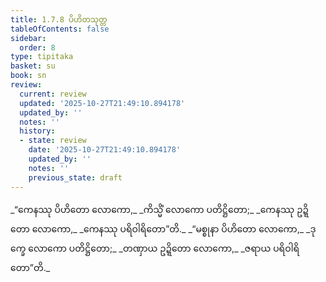 ```yaml
---
title: 1.7.8 ပိဟိတသုတ္တ
tableOfContents: false
sidebar:
  order: 8
type: tipitaka
basket: su
book: sn
review:
  current: review
  updated: '2025-10-27T21:49:10.894178'
  updated_by: ''
  notes: ''
  history:
  - state: review
    date: '2025-10-27T21:49:10.894178'
    updated_by: ''
    notes: ''
    previous_state: draft
---
```



<ReviewStatus review={frontmatter.review} showDetails={true} />

<HypothesisAnnotation frontmatter={frontmatter} />

<DynamicBreadcrumb />

<Division number="68" book="sn" e="ch" v="18" p="289">

<Paragraph number="325" type="verses" book="sn">
_“ကေနဿု ပိဟိတော လောကော,_  
_ကိသ္မိံ လောကော ပတိဋ္ဌိတော;_  
_ကေနဿု ဥဍ္ဍိတော လောကော,_  
_ကေနဿု ပရိဝါရိတော”တိ._  

</Paragraph>

<Paragraph number="326" type="verses" book="sn">
_“မစ္စုနာ ပိဟိတော လောကော,_  
_ဒုက္ခေ လောကော ပတိဋ္ဌိတော;_  
_တဏှာယ ဥဍ္ဍိတော လောကော,_  
_ဇရာယ ပရိဝါရိတော”တိ._
</Paragraph>
</Division>